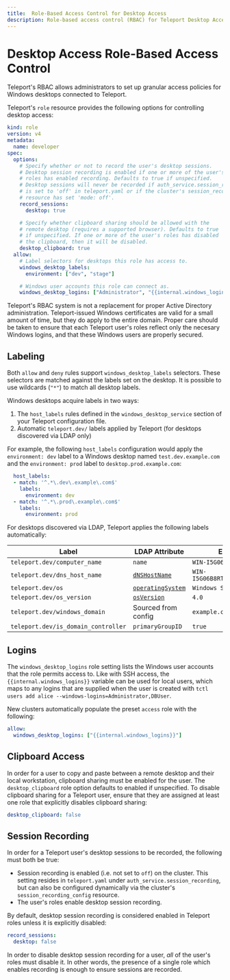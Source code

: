 ```yaml
---
title:  Role-Based Access Control for Desktop Access
description: Role-based access control (RBAC) for Teleport Desktop Access
---
```


# Desktop Access Role-Based Access Control

Teleport's RBAC allows administrators to set up granular access policies for
Windows desktops connected to Teleport.

Teleport's `role` resource provides the following options for controlling
desktop access:

```yaml
kind: role
version: v4
metadata:
  name: developer
spec:
  options:
    # Specify whether or not to record the user's desktop sessions.
    # Desktop session recording is enabled if one or more of the user's
    # roles has enabled recording. Defaults to true if unspecified.
    # Desktop sessions will never be recorded if auth_service.session_recording
    # is set to 'off' in teleport.yaml or if the cluster's session_recording_config
    # resource has set 'mode: off'.
    record_sessions:
      desktop: true

    # Specify whether clipboard sharing should be allowed with the
    # remote desktop (requires a supported browser). Defaults to true
    # if unspecified. If one or more of the user's roles has disabled
    # the clipboard, then it will be disabled.
    desktop_clipboard: true
  allow:
    # Label selectors for desktops this role has access to.
    windows_desktop_labels:
      environment: ["dev", "stage"]

    # Windows user accounts this role can connect as.
    windows_desktop_logins: ["Administrator", "{{internal.windows_logins}}"]
```

<Admonition type="warning" title="Active Directory Configuration">
Teleport's RBAC system is not a replacement for proper Active Directory
administration. Teleport-issued Windows certificates are valid for a small
amount of time, but they do apply to the entire domain. Proper care should be
taken to ensure that each Teleport user's roles reflect only the necesary
Windows logins, and that these Windows users are properly secured.
</Admonition>

## Labeling

Both `allow` and `deny` rules support `windows_desktop_labels` selectors. These
selectors are matched against the labels set on the desktop. It is possible to
use wildcards (`"*"`) to match all desktop labels.

Windows desktops acquire labels in two ways:

1. The `host_labels` rules defined in the `windows_desktop_service` section of
   your Teleport configuration file.
2. Automatic `teleport.dev/` labels applied by Teleport (for desktops discovered
   via LDAP only)

For example, the following `host_labels` configuration would apply the
`environment: dev` label to a Windows desktop named `test.dev.example.com`
and the `environment: prod` label to `desktop.prod.example.com`:

```yaml
  host_labels:
  - match: '^.*\.dev\.example\.com$'
    labels:
      environment: dev
  - match: '^.*\.prod\.example\.com$'
    labels:
      environment: prod
```

For desktops discovered via LDAP, Teleport applies the following labels automatically:

| Label | LDAP Attribute | Example |
| ----- | -------------- | ------- |
| `teleport.dev/computer_name` | `name` | `WIN-I5G06B8RT33`
| `teleport.dev/dns_host_name` | [`dNSHostName`](https://docs.microsoft.com/en-us/windows/win32/adschema/a-dnshostname) | `WIN-I5G06B8RT33.example.com`
| `teleport.dev/os` | [`operatingSystem`](https://docs.microsoft.com/en-us/windows/win32/adschema/a-operatingsystem) | `Windows Server 2012`
| `teleport.dev/os_version`| [`osVersion`](https://docs.microsoft.com/en-us/windows/win32/adschema/a-operatingsystemversion) | `4.0`
| `teleport.dev/windows_domain`| Sourced from config | `example.com`
| `teleport.dev/is_domain_controller` | `primaryGroupID` | `true`

## Logins

The `windows_desktop_logins` role setting lists the Windows user accounts that
the role permits access to. Like with SSH access, the
`{{internal.windows_logins}}` variable can be used for local users, which maps
to any logins that are supplied when the user is created with
`tctl users add alice --windows-logins=Administrator,DBUser`.

New clusters automatically populate the preset `access` role with the following:

```yaml
allow:
  windows_desktop_logins: ["{{internal.windows_logins}}"]
```

## Clipboard Access

In order for a user to copy and paste between a remote desktop and their local
workstation, clipboard sharing must be enabled for the user. The
`desktop_clipboard` role option defaults to enabled if unspecified. To disable
clipboard sharing for a Teleport user, ensure that they are assigned at least
one role that explicitly disables clipboard sharing:

```yaml
desktop_clipboard: false
```

## Session Recording

In order for a Teleport user's desktop sessions to be recorded, the following must
both be true:

- Session recording is enabled (i.e. not set to `off`) on the cluster. This
  setting resides in `teleport.yaml` under `auth_service.session_recording`, but
  can also be configured dynamically via the cluster's
  `session_recording_config` resource.
- The user's roles enable desktop session recording.

By default, desktop session recording is considered enabled in Teleport roles
unless it is explicitly disabled:

```yaml
record_sessions:
  desktop: false
```

In order to disable desktop session recording for a user, *all* of the user's
roles must disable it. In other words, the presence of a single role which
enables recording is enough to ensure sessions are recorded.